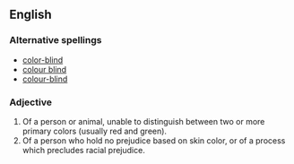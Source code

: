 ==English==

===Alternative spellings===
*[[color-blind]]
*[[colour blind]]
*[[colour-blind]]

===Adjective===
{{en-adj|pos=[[color]] [[blind]]}}

# Of a person or animal, unable to distinguish between two or more primary colors (usually red and green).
# Of a person who hold no prejudice based on skin color, or of a process which precludes racial prejudice.